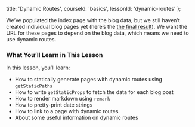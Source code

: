 
  title: 'Dynamic Routes',
  courseId: 'basics',
  lessonId: 'dynamic-routes'
};

We’ve populated the index page with the blog data, but we still haven’t created individual blog pages yet (here’s the [the final result](https://next-learn-starter.now.sh/)). We want the URL for these pages to depend on the blog data, which means we need to use dynamic routes.

### What You’ll Learn in This Lesson

In this lesson, you’ll learn:

- How to statically generate pages with dynamic routes using `getStaticPaths`
- How to write `getStaticProps` to fetch the data for each blog post
- How to render markdown using `remark`
- How to pretty-print date strings
- How to link to a page with dynamic routes
- About some useful information on dynamic routes

